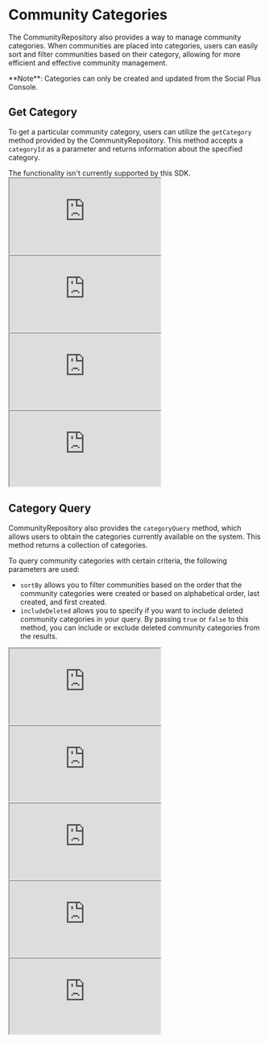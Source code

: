 # Community Categories

The CommunityRepository also provides a way to manage community categories. When communities are placed into categories, users can easily sort and filter communities based on their category, allowing for more efficient and effective community management.

<Info>
**Note**: Categories can only be created and updated from the Social Plus Console.
</Info>

## Get Category

To get a particular community category, users can utilize the `getCategory` method provided by the CommunityRepository. This method accepts a `categoryId` as a parameter and returns information about the specified category.

<Tabs>
  <Tab title="iOS">
    The functionality isn't currently supported by this SDK.
  </Tab>

  <Tab title="Android">
    <iframe src="https://gist.github.com/702afc49c4ad0a1d293701f12dcfc0d1"></iframe>
  </Tab>

  <Tab title="JavaScript">
    <iframe src="https://gist.github.com/amythee/4d06a157504bdf661b1419aa7e072dda#file-categoryforid-js"></iframe>
  </Tab>

  <Tab title="TypeScript">
    <iframe src="https://gist.github.com/amythee/5063c8807e2e07c82ddf5fddec8efdff#file-getcategory-ts"></iframe>
  </Tab>

  <Tab title="Flutter">
    <iframe src="https://gist.github.com/amythee/6f52edfcf116564d02dbb15edea95128"></iframe>
  </Tab>
</Tabs>

## Category Query

CommunityRepository also provides the `categoryQuery` method, which allows users to obtain the categories currently available on the system. This method returns a collection of categories.

To query community categories with certain criteria, the following parameters are used:

* `sortBy` allows you to filter communities based on the order that the community categories were created or based on alphabetical order, last created, and first created.
* `includeDeleted` allows you to specify if you want to include deleted community categories in your query. By passing `true` or `false` to this method, you can include or exclude deleted community categories from the results.

<Tabs>
  <Tab title="iOS">
    <iframe src="https://gist.github.com/amythee/142c0ec196f40b6897d130a4043afd6e#file-get-categories-swift"></iframe>
  </Tab>

  <Tab title="Android">
    <iframe src="https://gist.github.com/amythee/b5a26162a9eff88257b924e324762354#file-amitycommunitycategoryquery-kt"></iframe>
  </Tab>

  <Tab title="JavaScript">
    <iframe src="https://gist.github.com/amythee/5ca2161936204b97429eab4f6f5e44eb#file-querycategories-js"></iframe>
  </Tab>

  <Tab title="TypeScript">
    <iframe src="https://gist.github.com/amythee/e0f1c8c12bb92e4aec804bdbcd789ca9#file-querycategories-ts"></iframe>
  </Tab>

  <Tab title="Flutter">
    <iframe src="https://gist.github.com/amythee/27190fcd902079993a9eef841267a2df#file-amitycategoryquery-dart"></iframe>
  </Tab>
</Tabs>